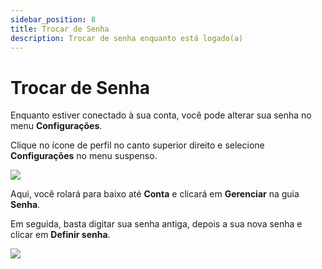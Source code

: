 ---
sidebar_position: 8
title: Trocar de Senha
description: Trocar de senha enquanto está logado(a)
---

# Trocar de Senha

Enquanto estiver conectado à sua conta, você pode alterar sua senha no menu **Configurações**.

Clique no ícone de perfil no canto superior direito e selecione **Configurações** no menu suspenso.

![](https://i.imgur.com/jnjajPu.jpg)

Aqui, você rolará para baixo até **Conta** e clicará em **Gerenciar** na guia **Senha**.

Em seguida, basta digitar sua senha antiga, depois a sua nova senha e clicar em **Definir senha**.

![](https://i.imgur.com/OKtlKuY.png)
